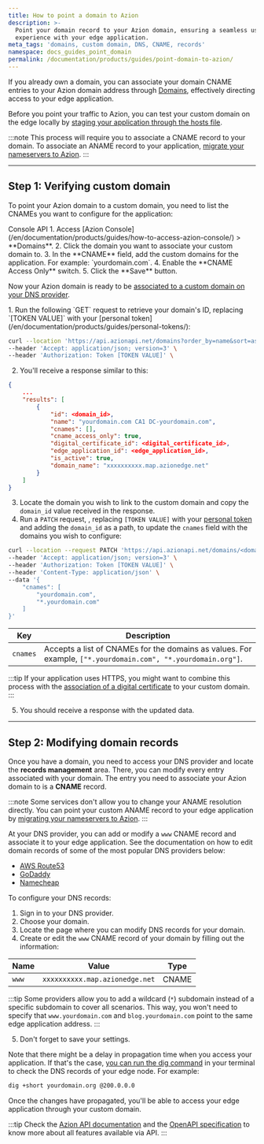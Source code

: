 ```yaml
---
title: How to point a domain to Azion
description: >-
  Point your domain record to your Azion domain, ensuring a seamless user
  experience with your edge application.
meta_tags: 'domains, custom domain, DNS, CNAME, records'
namespace: docs_guides_point_domain
permalink: /documentation/products/guides/point-domain-to-azion/
---
```




If you already own a domain, you can associate your domain CNAME entries to your Azion domain address through [Domains](/en/documentation/products/build/edge-application/domains/), effectively directing access to your edge application. 

Before you point your traffic to Azion, you can test your custom domain on the edge locally by [staging your application through the hosts file](/en/documentation/products/guides/stage-edge-application-through-hosts-file/).

:::note
This process will require you to associate a CNAME record to your domain. To associate an ANAME record to your application, [migrate your nameservers to Azion](/en/documentation/products/guides/migrate-ns-to-azion/).
:::

---

## Step 1: Verifying custom domain

To point your Azion domain to a custom domain, you need to list the CNAMEs you want to configure for the application:

<Tabs client:visible>
    <Fragment slot="tab.console">Console</Fragment>
    <Fragment slot="tab.api">API</Fragment>

<Fragment slot="panel.console">
1. Access [Azion Console](/en/documentation/products/guides/how-to-access-azion-console/) > **Domains**.
2. Click the domain you want to associate your custom domain to.
3. In the **CNAME** field, add the custom domains for the application. For example: `yourdomain.com`.
4. Enable the **CNAME Access Only** switch.
5. Click the **Save** button.

Now your Azion domain is ready to be [associated to a custom domain on your DNS provider](#step-2-modifying-domain-records).
</Fragment>

<Fragment slot="panel.api">
1. Run the following `GET` request to retrieve your domain's ID, replacing `[TOKEN VALUE]` with your [personal token](/en/documentation/products/guides/personal-tokens/):

```bash
curl --location 'https://api.azionapi.net/domains?order_by=name&sort=asc&page=1&page_size=10' \
--header 'Accept: application/json; version=3' \
--header 'Authorization: Token [TOKEN VALUE]' \
```

2. You'll receive a response similar to this:

```json
{
    ...
    "results": [
        {
            "id": <domain_id>,
            "name": "yourdomain.com CA1 DC-yourdomain.com",
            "cnames": [],
            "cname_access_only": true,
            "digital_certificate_id": <digital_certificate_id>,
            "edge_application_id": <edge_application_id>,
            "is_active": true,
            "domain_name": "xxxxxxxxxx.map.azionedge.net"
        }
    ]
}
```

3. Locate the domain you wish to link to the custom domain and copy the `domain_id` value received in the response.
4. Run a `PATCH` request, , replacing `[TOKEN VALUE]` with your [personal token](/en/documentation/products/guides/personal-tokens/) and adding the `domain_id` as a path, to update the `cnames` field with the domains you wish to configure:

```bash
curl --location --request PATCH 'https://api.azionapi.net/domains/<domain_id>' \
--header 'Accept: application/json; version=3' \
--header 'Authorization: Token [TOKEN VALUE]' \
--header 'Content-Type: application/json' \
--data '{
    "cnames": [
        "yourdomain.com",
        "*.yourdomain.com"
    ]
}'
```

  | Key | Description |
  | --- | --- |
  | `cnames` | Accepts a list of CNAMEs for the domains as values. For example, `["*.yourdomain.com", "*.yourdomain.org"]`. |

:::tip
If your application uses HTTPS, you might want to combine this process with the [association of a digital certificate](/en/documentation/products/guides/create-a-digital-certificate/) to your custom domain.
:::

5. You should receive a response with the updated data.
</Fragment>

</Tabs>

---

## Step 2: Modifying domain records

Once you have a domain, you need to access your DNS provider and locate the **records management** area. There, you can modify every entry associated with your domain. The entry you need to associate your Azion domain to is a **CNAME** record.

:::note
Some services don't allow you to change your ANAME resolution directly. You can point your custom ANAME record to your edge application by [migrating your nameservers to Azion](/en/documentation/products/guides/migrate-ns-to-azion/).
:::

At your DNS provider, you can add or modify a `www` CNAME record and associate it to your edge application. See the documentation on how to edit domain records of some of the most popular DNS providers below:

- [AWS Route53](https://aws.amazon.com/pt/getting-started/hands-on/get-a-domain/)
- [GoDaddy](https://www.godaddy.com/help/manage-dns-records-680)
- [Namecheap](https://www.namecheap.com/support/knowledgebase/article.aspx/767/10/how-to-change-dns-for-a-domain/)

To configure your DNS records:

1. Sign in to your DNS provider.
2. Choose your domain.
3. Locate the page where you can modify DNS records for your domain.
4. Create or edit the `www` CNAME record of your domain by filling out the information:

| Name | Value | Type |
| --- | --- | --- |
| `www` | `xxxxxxxxxx.map.azionedge.net` | CNAME |

:::tip
Some providers allow you to add a wildcard (`*`) subdomain instead of a specific subdomain to cover all scenarios. This way, you won't need to specify that `www.yourdomain.com` and `blog.yourdomain.com` point to the same edge application address.
:::

5. Don't forget to save your settings.

Note that there might be a delay in propagation time when you access your application. If that's the case, [you can run the dig command](/en/documentation/products/guides/run-the-dig-command/) in your terminal to check the DNS records of your edge node. For example:

```bash
dig +short yourdomain.org @200.0.0.0
```

Once the changes have propagated, you'll be able to access your edge application through your custom domain.

:::tip
Check the [Azion API documentation](https://api.azion.com/) and the [OpenAPI specification](https://github.com/aziontech/azionapi-openapi/) to know more about all features available via API.
:::
